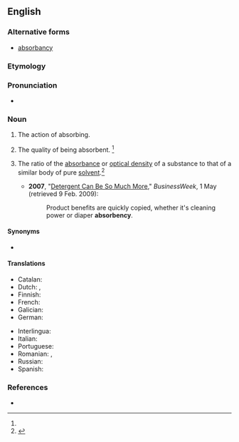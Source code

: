 ==English==

===Alternative forms===
* {{qualifier|physics}} [[absorbancy]]

===Etymology===
{{suffix|en|absorbance|y}}

===Pronunciation===
* {{a|US}} {{IPA|en|/æb.sɔɹ.bn̩.si/|/æb.zɔɹ.bn̩.si/|/əb.sɔɹ.bn̩.si/|/əb.zɔɹ.bn̩.si/}}

===Noun===
{{en-noun|~}}

# {{lb|en|obsolete}} The action of absorbing.
# The quality of being absorbent. {{defdate|First attested in the mid 19<sup>th</sup> century.}}<ref name=SOED/>
# {{lb|en|physics}} The ratio of the [[absorbance]] or [[optical density]] of a substance to that of a similar body of pure [[solvent]].<ref name=SOED>{{R:SOED5|page=9}}</ref>
#* '''2007''', "[http://www.businessweek.com/magazine/content/06_18/b3982087.htm?chan=innovation_branding_top+stories Detergent Can Be So Much More]," ''BusinessWeek'', 1 May (retrieved 9 Feb. 2009):
#*: Product benefits are quickly copied, whether it's cleaning power or diaper '''absorbency'''.

====Synonyms====
* {{l|en|absorptiveness}}

====Translations====
{{trans-top|quality of being absorbent}}
* Catalan: {{t|ca|absorbència|f}}
* Dutch: {{t+|nl|absorptie|f}}, {{t+|nl|absorptievermogen|n}}
* Finnish: {{t|fi|absorboivuus}}
* French: {{t+|fr|absorbance|f}}
* Galician: {{t|gl|absorbencia|f}}
* German: {{t|de|Absorbierfähigkeit|f}}
{{trans-mid}}
* Interlingua: {{t|ia|absorbentia}}
* Italian: {{t|it|[[capacità]] di [[assorbimento]]}}
* Portuguese: {{t|pt|absorvência|f}}
* Romanian: {{t|ro|absorbanță|f}}, {{t|ro|[[capacitate]] de [[absorbție]]}}
* Russian: {{t|ru|поглоти́тельная спосо́бность|f}}
* Spanish: {{t+|es|absorbencia|f}}
{{trans-bottom}}

===References===
<references/>
* {{R:Webster 1913}}